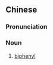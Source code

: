 ==Chinese==
{{zh-forms|s=联苯}}
{{zh-wp}}

===Pronunciation===
{{zh-pron
|m=liánběn
|cat=n
}}

===Noun===
{{zh-noun}}

# {{lb|zh|chemistry}} [[biphenyl]]

{{zh-cat|Organic compounds}}